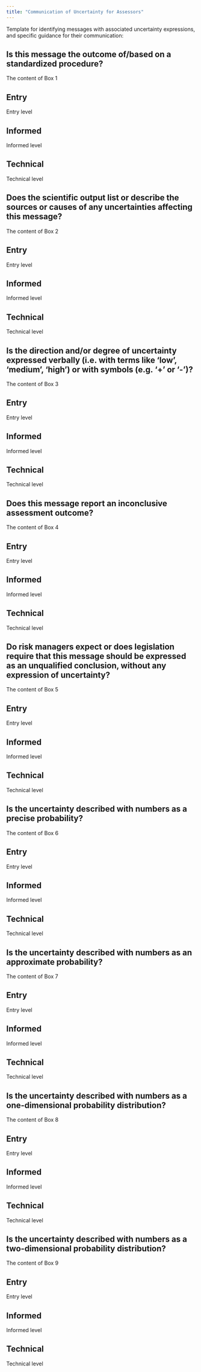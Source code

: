 ```yaml
---
title: "Communication of Uncertainty for Assessors"
---
```


Template for identifying messages with associated uncertainty expressions, and specific guidance for their communication:

<!-- ######################## Section 1 ###################### -->
::: {.callout-tip collapse="true" appearance="minimal"}
# Is this message the outcome of/based on a standardized procedure?

The content of Box 1

:::: {.panel-tabset}
## Entry

Entry level

## Informed

Informed level

## Technical

Technical level

::::
:::

<!-- ######################## Section 2 ###################### -->
:::{.callout-tip collapse="true" appearance="minimal"}

# Does the scientific output list or describe the sources or causes of any uncertainties affecting this message?

The content of Box 2

:::: {.panel-tabset}
## Entry

Entry level

## Informed

Informed level

## Technical

Technical level

::::
:::


<!-- ######################## Section 3 ###################### -->
:::{.callout-tip collapse="true" appearance="minimal"}

# Is the direction and/or degree of uncertainty expressed verbally (i.e. with terms like 'low', 'medium', 'high') or with symbols (e.g. '+' or '-')?

The content of Box 3

:::: {.panel-tabset}
## Entry

Entry level

## Informed

Informed level

## Technical

Technical level

::::
:::


<!-- ######################## Section 4 ###################### -->
:::{.callout-tip collapse="true" appearance="minimal"}

# Does this message report an inconclusive assessment outcome?

The content of Box 4

:::: {.panel-tabset}
## Entry

Entry level

## Informed

Informed level

## Technical

Technical level

::::
:::

<!-- ######################## Section 5 ###################### -->
:::{.callout-tip collapse="true" appearance="minimal"}

# Do risk managers expect or does legislation require that this message should be expressed as an unqualified conclusion, without any expression of uncertainty?

The content of Box 5

:::: {.panel-tabset}
## Entry

Entry level

## Informed

Informed level

## Technical

Technical level

::::
:::


<!-- ######################## Section 6 ###################### -->
:::{.callout-tip collapse="true" appearance="minimal"}

# Is the uncertainty described with numbers as a precise probability?

The content of Box 6

:::: {.panel-tabset}
## Entry

Entry level

## Informed

Informed level

## Technical

Technical level

::::
:::


<!-- ######################## Section 7 ###################### -->
:::{.callout-tip collapse="true" appearance="minimal"}

# Is the uncertainty described with numbers as an approximate probability?

The content of Box 7

:::: {.panel-tabset}
## Entry

Entry level

## Informed

Informed level

## Technical

Technical level

::::
:::


<!-- ######################## Section 8 ###################### -->
:::{.callout-tip collapse="true" appearance="minimal"}

# Is the uncertainty described with numbers as a one-dimensional probability distribution?

The content of Box 8

:::: {.panel-tabset}
## Entry

Entry level

## Informed

Informed level

## Technical

Technical level

::::
:::


<!-- ######################## Section 9 ###################### -->
:::{.callout-tip collapse="true" appearance="minimal"}

# Is the uncertainty described with numbers as a two-dimensional probability distribution?

The content of Box 9

:::: {.panel-tabset}
## Entry

Entry level

## Informed

Informed level

## Technical

Technical level

::::
:::





